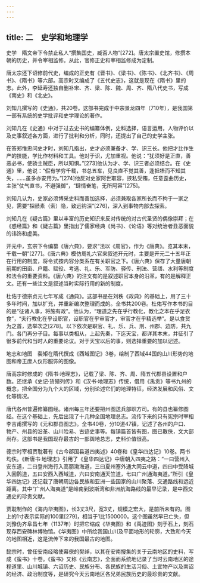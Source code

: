 ```yaml
---
---
---
```

title: 二　史学和地理学
---




史学　隋文帝下令禁止私人“撰集国史，臧否人物”[272]。唐太宗置史馆，修撰本朝的历史，并令宰相监修。从此，官修正史和宰相监修成为定制。

唐太宗还下诏修前代史，编成的正史有《晋书》、《梁书》、《陈书》、《北齐书》、《周书》、《隋书》等六部。高宗时又编成了《五代史志》，这就是现在《隋书》里的志。此外，李延寿还独自删补宋、齐、梁、陈、魏、周、齐、隋八代史书，写成《南史》和《北史》。

刘知几撰写的《史通》，共20卷。这部书完成于中宗景龙四年（710年），是我国第一部有系统的史学批评和史学理论的著作。

刘知几在《史通》中对于过去史书的编纂体例，史料选择，语言运用，人物评价以及史事叙述各方面，进行了批判和分析，同时，还提出了自己的史学主张。

在答郑惟忠问史才时，刘知几指出，史才必须兼备才、学、识三长。他把才比作生产的技能，学比作材料和工具。他对于识，尤加重视。他说：“犹须好是正直，善恶必书，使骄主贼臣，所以知惧。”[273]他认为才、学、识三者必须结合。在《史通》里，他说：“假有学穷千载，书总五车，见良直不觉其善，逢抵牾而不知其失，……虽多亦安用为。”[274]他反对史家阿世取容，挟私受贿，任意歪曲历史，主张“仗气直书，不避强御”，“肆情奋笔，无所阿容”[275]。

刘知几认为，史家必须博采史料而善加选择，必须兼取各家所长而不拘于一家之见，需要“探赜素（索）隐，致远钩深”[276]，深入到事物内部去探索。

刘知几在《疑古篇》里以丰富的历史知识来反对传统的对古代圣贤的偶像崇拜；在《惑经篇》和《疑古篇》里指出了儒家经典《尚书》、《论语》等对统治者丑恶面貌的讳饰和虚美。

开元中，玄宗下令编纂《唐六典》，要求“法以《周官》，作为《唐典》。览其本末，千载一朝”[277]。《唐六典》模仿周礼六官来叙述开元时，主要是开元二十五年正在行用的制度，将令式按内容分类系在有关职官之下。《唐六典》保存了大量唐朝前期的田亩、户籍、赋役、考选、礼、乐、军防、驿传、刑法、营缮、水利等制度和法令的重要资料。《唐六典》的注文有的是叙述职官本身的沿革，有的是解释正文。还有一些注文是叙述当时实际行用的新的制度。

杜佑于德宗贞元七年写成《通典》。这部书是在刘秩《政典》的基础上，用了三十多年时间，加以扩充，并重新编次整理而成的。全书共200卷。杜佑写作本书的目的是“征诸人事，将施有政”。他认为，“理道之先在乎行教化，教化之本在乎足衣食”，“夫行教化在乎设职官，设职官在乎审官才，审官才在乎精选举”。是以食货为之首，选举次之[278]。以下依次是职官、礼、乐、兵、刑、州郡、边防，共九门。各门再分子目。每事以类相从，上起先秦，下迄天宝，都详其本末，并征引了很多前代和当时人的重要论议。对于天宝以后的事，则选择重要的加以记述。

地志和地图　裴矩在隋代撰成《西域图记》3卷，绘制了西域44国的山川形势的地图和帝王庶人仪形服饰的图像。

唐高宗时修成的《隋书·地理志》，记载了梁、陈、齐、周、隋五代郡县设置和户数。还继承《史记·货殖列传》和《汉书·地理志》传统，借用《禹贡》等书九州的概念，把全国分为九个大的区域，分别论述它们的地理特征，经济发展和风俗、文化等情况。

唐代各州普遍修纂图经。诸州每三年还要把州图送兵部职方司。有的县也纂修图经。在这个基础上，先后出现了十几种全国地理总志。流传下来的只有宪宗时宰相李吉甫撰写的《元和郡县图志》。全书40卷，分10道47镇，记述了各州的户口、物产、州县的沿革、山川险易、古迹史事等。每镇篇首皆有图，图已散佚，文大部尚存。这部书是我国现存最古的一部舆地总志，史料价值很高。

德宗时宰相贾耽著有《古今郡国县道四夷述》40卷和《皇华四达记》10卷。两书均佚。《新唐书·地理志》引用了《皇华四达记》中唐朝入四夷之路：“一曰营州入安东道，二曰登州海行入高丽渤海道，三曰夏州塞外通大同云中道，四曰中受降城入回鹘道，五曰安西入西域道，六曰安南通天竺道，七曰广州通海夷道。”所引《皇华四达记》还记载了唐朝周边各民族和亚洲一些国家的山川聚落、交通路线和远近距离。其中“广州人海夷道”是岭南到波斯湾和非洲航海路线的最早记录，是中西交通史的珍贵文献。

贾耽制作的《海内华夷图》，长3丈3尺，宽3丈，规模之宏大，是前所未有的。图上的1寸表示实际的100里[279]，相当于1比1500000。这个图虽然早已亡失，但刘豫伪齐阜昌七年（1137年）时把它缩成《华夷图》和《禹迹图》刻于石上，刻石现存西安碑林博物馆。《华夷图》中所绘我国山川及平面地形的轮廓，大致和今天的地图相近，这是流传下来的我国最古的地图。

懿宗时，曾任安南经略使幕僚的樊绰，以其在安南搜集的关于云南地区的史料，写成《蛮书》十卷。《蛮书》又称《云南志》，全面而系统地记录了当时云南地区的途程道里、山川城镇、六诏历史、民族分布、各民族的生活习俗、土宜物产以及南诏的经济、政治制度等，是研究今天云南地区各兄弟民族历史的最珍贵的文献。
